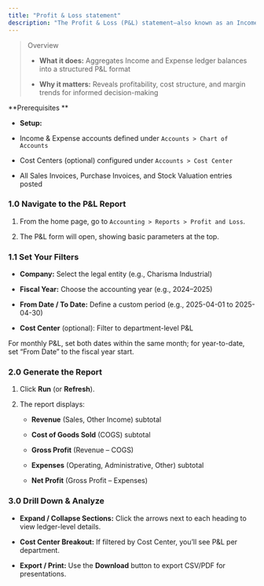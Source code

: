 ```yaml
---
title: "Profit & Loss statement"
description: "The Profit & Loss (P&L) statement—also known as an Income Statement—summarizes your company’s revenues, costs, and expenses over a period, showing net profit or loss. In the CGIC App, you can run a P&L report with flexible filters, date ranges, and cost-center breakdowns."
---
```


> Overview  
>
> - **What it does:** Aggregates Income and Expense ledger balances into a structured P&L format  
>
> - **Why it matters:** Reveals profitability, cost structure, and margin trends for informed decision-making  

<Info>
  **Prerequisites  **

  - **Setup:**  

  - Income & Expense accounts defined under `Accounts > Chart of Accounts`  
  - Cost Centers (optional) configured under `Accounts > Cost Center`  
  -  All Sales Invoices, Purchase Invoices, and Stock Valuation entries posted  
</Info>

### 1.0 Navigate to the P&L Report  

1. From the home page, go to `Accounting > Reports > Profit and Loss`.  

2. The P&L form will open, showing basic parameters at the top.

### 1.1 Set Your Filters  

- **Company:** Select the legal entity (e.g., Charisma Industrial)  

- **Fiscal Year:** Choose the accounting year (e.g., 2024–2025)  

- **From Date / To Date:** Define a custom period (e.g., 2025-04-01 to 2025-04-30)  

- **Cost Center** (optional): Filter to department-level P&L  

<Tip>
  For monthly P&L, set both dates within the same month; for year-to-date, set “From Date” to the fiscal year start.
</Tip>

### 2.0 Generate the Report  

1. Click **Run** (or **Refresh**).  

2. The report displays:  

   - **Revenue** (Sales, Other Income) subtotal  

   - **Cost of Goods Sold** (COGS) subtotal  

   - **Gross Profit** (Revenue – COGS)  

   - **Expenses** (Operating, Administrative, Other) subtotal  

   - **Net Profit** (Gross Profit – Expenses)  

### 3.0 Drill Down & Analyze  

- **Expand / Collapse Sections:** Click the arrows next to each heading to view ledger-level details.  

- **Cost Center Breakout:** If filtered by Cost Center, you’ll see P&L per department.  

- **Export / Print:** Use the **Download** button to export CSV/PDF for presentations.